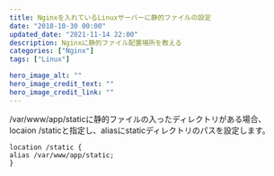 ```yaml
---
title: Nginxを入れているLinuxサーバーに静的ファイルの設定
date: "2018-10-30 00:00"
updated_date: "2021-11-14 22:00"
description: Nginxに静的ファイル配置場所を教える
categories: ["Nginx"]
tags: ["Linux"]

hero_image_alt: ""
hero_image_credit_text: ""
hero_image_credit_link: ""
---
```

/var/www/app/staticに静的ファイルの入ったディレクトリがある場合、locaion /staticと指定し、aliasにstaticディレクトリのパスを設定します。

```
location /static {
alias /var/www/app/static;
}
```